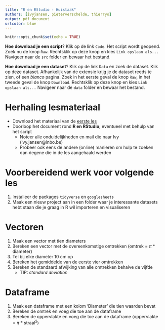 ```yaml
---
title: "R en RStudio - Huistaak"
authors: [ivyjansen, pieterverschelde, thierryo]
output: pdf_document
urlcolor: blue
---
```


```r
knitr::opts_chunk$set(echo = TRUE)
```



__Hoe download je een script__? Klik op de link `Code`. Het script wordt geopend. Zoek nu de knop `Raw`. Rechtsklik op deze knop en kies `Link opslaan als...` Navigeer naar de `src` folder en bewaar het bestand.

__Hoe download je een dataset__? Klik op de link `Data` en zoek de dataset. Klik op deze dataset. Afhankelijk van de extensie krijg je de dataset reeds te zien, of een *blanco* pagina. Zoek in het eerste geval de knop `Raw`, in het tweede geval de knop `Download`. Rechtsklik op deze knop en kies `Link opslaan als...` Navigeer naar de `data` folder en bewaar het bestand.



# Herhaling lesmateriaal

- Download het materiaal van de [eerste les](https://inbo.github.io/tutorials/tutorials/r_beginners/)
- Doorloop het document rond **R en RStudio**, eventueel met behulp van het script
    - Noteer alle onduidelijkheden en mail die naar Ivy (ivy.jansen@inbo.be)
    - Probeer ook eens de andere (online) manieren om hulp te zoeken dan degene die in de les aangehaald werden



# Voorbereidend werk voor volgende les

1. Installeer de packages `tidyverse` en `googlesheets`
1. Maak een nieuw project aan in een folder waar je interessante datasets hebt staan die je graag in R wil importeren en visualiseren 



# Vectoren

1. Maak een vector met tien diameters
1. Bereken een vector met de overeenkomstige omtrekken (omtrek = $\pi$ * diameter)
1. Tel bij elke diameter 10 cm op
1. Bereken het gemiddelde van de eerste vier omtrekken
1. Bereken de standaard afwijking van alle omtrekken behalve de vijfde
    - TIP: *standard deviation* 



# Dataframe

1. Maak een dataframe met een kolom 'Diameter' die tien waarden bevat
1. Bereken de omtrek en voeg die toe aan de dataframe
1. Bereken de oppervlakte en voeg die toe aan de dataframe (oppervlakte = $\pi$ * straal$^2$)
